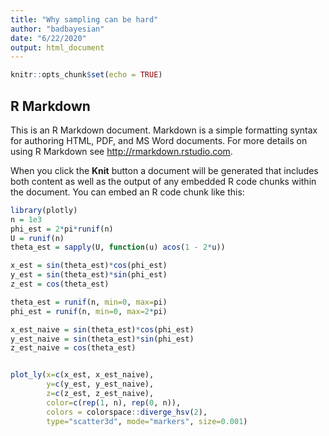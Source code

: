 ```yaml
---
title: "Why sampling can be hard"
author: "badbayesian"
date: "6/22/2020"
output: html_document
---
```


```r
knitr::opts_chunk$set(echo = TRUE)
```

## R Markdown

This is an R Markdown document. Markdown is a simple formatting syntax for authoring HTML, PDF, and MS Word documents. For more details on using R Markdown see <http://rmarkdown.rstudio.com>.

When you click the **Knit** button a document will be generated that includes both content as well as the output of any embedded R code chunks within the document. You can embed an R code chunk like this:

```r
library(plotly)
n = 1e3
phi_est = 2*pi*runif(n)
U = runif(n)
theta_est = sapply(U, function(u) acos(1 - 2*u))

x_est = sin(theta_est)*cos(phi_est)
y_est = sin(theta_est)*sin(phi_est)
z_est = cos(theta_est)

theta_est = runif(n, min=0, max=pi)
phi_est = runif(n, min=0, max=2*pi)

x_est_naive = sin(theta_est)*cos(phi_est)
y_est_naive = sin(theta_est)*sin(phi_est)
z_est_naive = cos(theta_est)


plot_ly(x=c(x_est, x_est_naive),
        y=c(y_est, y_est_naive),
        z=c(z_est, z_est_naive),
        color=c(rep(1, n), rep(0, n)),
        colors = colorspace::diverge_hsv(2),
        type="scatter3d", mode="markers", size=0.001)

```